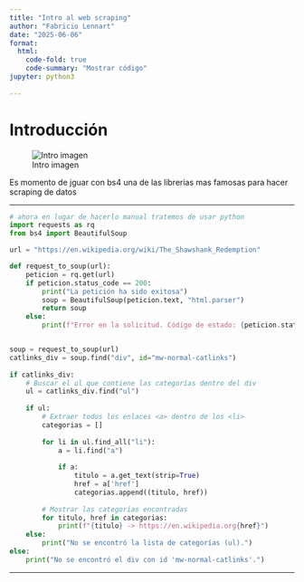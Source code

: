 ```yaml
---
title: "Intro al web scraping"
author: "Fabricio Lennart"
date: "2025-06-06"
format: 
  html:
    code-fold: true       
    code-summary: "Mostrar código"
jupyter: python3
               
---
```




# Introducción

![Intro imagen](https://miro.medium.com/v2/resize:fit:1400/1*2zExOfBxyASKFouvydj9Yw.jpeg)

Es momento de jguar con bs4 una de las librerias mas famosas para hacer scraping de datos

---

```python
# ahora en lugar de hacerlo manual tratemos de usar python
import requests as rq
from bs4 import BeautifulSoup

url = "https://en.wikipedia.org/wiki/The_Shawshank_Redemption"

def request_to_soup(url):
    peticion = rq.get(url)
    if peticion.status_code == 200:
        print("La petición ha sido exitosa")
        soup = BeautifulSoup(peticion.text, "html.parser")
        return soup
    else:
        print(f"Error en la solicitud. Código de estado: {peticion.status_code}")


soup = request_to_soup(url)
catlinks_div = soup.find("div", id="mw-normal-catlinks")
    
if catlinks_div:
    # Buscar el ul que contiene las categorías dentro del div
    ul = catlinks_div.find("ul")
    
    if ul:
        # Extraer todos los enlaces <a> dentro de los <li>
        categorias = []
        
        for li in ul.find_all("li"):
            a = li.find("a")
            
            if a:
                titulo = a.get_text(strip=True)
                href = a['href']
                categorias.append((titulo, href))
        
        # Mostrar las categorías encontradas
        for titulo, href in categorias:
            print(f"{titulo} -> https://en.wikipedia.org{href}")
    else:
        print("No se encontró la lista de categorías (ul).")
else:
    print("No se encontró el div con id 'mw-normal-catlinks'.")

```

---

